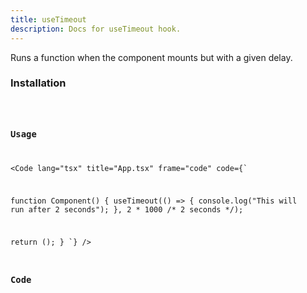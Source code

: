 ```yaml
---
title: useTimeout
description: Docs for useTimeout hook.
---
```



Runs a function when the component mounts but with a given delay.

### Installation
<Code code="npx rabbithook@latest add use-timeout" lang="bash" frame={false} />

### Usage
<Code
    lang="tsx"
    title="App.tsx"
    frame="code"
    code={`

function Component() {
  useTimeout(() => {
    console.log("This will run after 2 seconds");
  }, 2 * 1000 /* 2 seconds */);

  return ();
}
`}
  />

### Code
<Tabs>
  <TabItem label="Typescript">
    <Code
      lang="ts"
      title="use-timeout.ts"
      frame="code"
      code={hookTypescript}
    />
  </TabItem>
  <TabItem label="Javascript">
    <Code
      lang="js"
      title="use-timeout.js"
      frame="code"
      code={hookJavascript}
    />
  </TabItem>
</Tabs>

